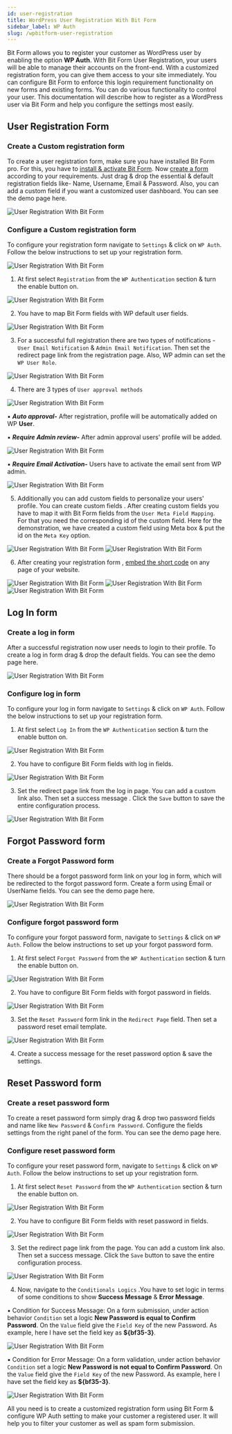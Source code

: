 ```yaml
---
id: user-registration
title: WordPress User Registration With Bit Form
sidebar_label: WP Auth
slug: /wpbitform-user-registration
---
```



Bit Form allows you to register your customer as WordPress user by enabling the option **WP Auth**. With Bit Form User Registration, your users will be able to manage their accounts on the front-end. With a customized registration form, you can give them access to your site immediately. You can configure Bit Form to enforce this login requirement functionality on new forms and existing forms. 
You can do various functionality to control your user. This documentation will describe how to register as a WordPress user via Bit Form and help you configure the settings most easily.

## User Registration Form
###  Create a Custom registration form
To create a user registration form, make sure you have installed Bit Form pro. For this, you have to [install & activate Bit Form](https://docs.form.bitapps.pro/install-activate-wordpress-formbuilder-bitform). Now [create a form](https://docs.form.bitapps.pro/How-to-create-a-WordPress-from-using-BitForm) according to your requirements. Just drag & drop the essential & default registration fields like- Name, Username, Email & Password. Also, you can add a custom field if you want a customized user dashboard. You can see the demo page here.

<Image src="User_Registration/1.User-Registration-Form-Bit-Form" alt="User Registration With Bit Form" w="1020" h="300" />

### Configure a Custom registration form
To configure your registration form navigate to `Settings` & click on `WP Auth`. Follow the below instructions to set up your registration form.

<Image src="User_Registration/2.Settings-to-WP-Auth-Bit-Form" alt="User Registration With Bit Form" w="1020" h="300" />

1. At first select `Registration` from the `WP Authentication` section & turn the enable button on.

 <Image src="User_Registration/3.Enable-Registration-Bit-Form" alt="User Registration With Bit Form" w="1020" h="150" />

2. You have to map Bit Form fields with WP default user fields.

 <Image src="User_Registration/4.Reg-Field-Mapping-Bit-Form" alt="User Registration With Bit Form" w="1020" h="300" />

3. For a successful full registration there are two types of notifications - `User Email Notification` & `Admin Email Notification`. Then set the redirect page link from the registration page. Also, WP admin can set the `WP User Role`.

 <Image src="User_Registration/5.Notification-&-User-Role-Bit-Form" alt="User Registration With Bit Form" w="1020" h="300" />

4. There are 3 types of `User approval methods`

 <Image src="User_Registration/6.User-Approval-Bit_Form" alt="User Registration With Bit Form" w="1020" h="300" />   

  ▪ ***Auto approval-*** After registration, profile will be automatically added on WP **User**.    

  ▪ ***Require Admin review-*** After admin approval users' profile will be added.

 <Image src="User_Registration/Admin-Review-Bit-Form" alt="User Registration With Bit Form" w="1020" h="270" />

  ▪ ***Require Email Activation-*** Users have to activate the email sent from WP admin.

 <Image src="User_Registration/Email-Activation-Bit-Form" alt="User Registration With Bit Form" w="1020" h="300" />   
 

5. Additionally you can add custom fields to personalize your users' profile. You can create custom fields . After creating custom fields you have to map it with Bit Form fields from the `User Meta Field Mapping`.  For that you need the corresponding id of the custom field. Here for the demonstration, we have created a custom field using Meta box & put the id on the `Meta Key` option. 

 <Image src="User_Registration/7.Custom-Field-Bit-Form" alt="User Registration With Bit Form" w="1020" h="300" />

 <Image src="User_Registration/8.Meta-Field-Mapping-Bit-Form" alt="User Registration With Bit Form" w="1020" h="300" />

6. After creating your registration form , [embed the short code](https://docs.form.bitapps.pro/How-to-create-a-WordPress-from-using-BitForm#how-you-can-embed-short-code) on any page of your website.

 <Image src="User_Registration/9.Reg-Test-Bit-Form" alt="User Registration With Bit Form" w="1020" h="270" />

 <Image src="User_Registration/10.Shortcode-Bit-Form" alt="User Registration With Bit Form" w="1020" h="300" />

 <Image src="User_Registration/WordPress-User-Bit-Form" alt="User Registration With Bit Form" w="1020" h="300" />

 

 ## Log In form
 ###  Create a log in form
 After a successful registration now user needs to login to their profile. To create a log in form  drag & drop the default fields. You can see the demo page here.

 <Image src="User_Registration/11.Log-in-Form-Bit-Form" alt="User Registration With Bit Form" w="1020" h="300" />

 ### Configure  log in form
 To configure your log in form navigate to `Settings` & click on `WP Auth`. Follow the below instructions to set up your registration form. 

 1. At first select `Log In` from the `WP Authentication` section & turn the enable button on.

  <Image src="User_Registration/12.Enable-Log-In-Bit-Form" alt="User Registration With Bit Form" w="1020" h="150" />

 2. You have to configure Bit Form fields with log in fields.

  <Image src="User_Registration/13.Log-In-Map-Bit-Form" alt="User Registration With Bit Form" w="1020" h="220" />

 3. Set the redirect page link from the log in page. You can add a custom link also. Then set a success message . Click the `Save` button to save the entire configuration process. 

  <Image src="User_Registration/14.Redirect-Bit-Form" alt="User Registration With Bit Form" w="1020" h="300" />


## Forgot Password form
### Create a Forgot Password form
There should be a forgot password form link on your log in form, which will be redirected to the forgot password form. Create a form using Email or UserName fields. You can see the demo page here.

<Image src="User_Registration/Forgot-Pass-Bit-Form" alt="User Registration With Bit Form" w="1020" h="300" />

### Configure forgot password form
To configure your forgot password form, navigate to `Settings` & click on `WP Auth`. Follow the below instructions to set up your forgot password form.

 1. At first select `Forgot Password` from the `WP Authentication` section & turn the enable button on. 

  <Image src="User_Registration/15.Enable -Forgot-Pass-Bit-Form" alt="User Registration With Bit Form" w="1020" h="150" />

 2. You have to configure Bit Form fields with forgot password in fields.  

  <Image src="User_Registration/16.Map-Forgot-pass-Bit-Form" alt="User Registration With Bit Form" w="1020" h="220" />

 3. Set the `Reset Password` form link in the `Redirect Page` field. Then set a password reset email template.

  <Image src="User_Registration/17.Redirect-Forgot-pass-Bit-Form" alt="User Registration With Bit Form" w="1020" h="300" /> 

 4. Create a success message for the reset password option & save the settings.

 
## Reset Password form
### Create a reset password form
To create a reset password form simply drag & drop two password fields and name like `New Password` & `Confirm Password`. Configure the fields settings from the right panel of the form. You can see the demo page here.

### Configure reset password form
To configure your reset password form, navigate to `Settings` & click on `WP Auth`. Follow the below instructions to set up your registration form.

 1. At first select `Reset Password` from the `WP Authentication` section & turn the enable button on. 

   <Image src="User_Registration/Reset-Pass-Bit-Form" alt="User Registration With Bit Form" w="1020" h="150" /> 

 2. You have to configure Bit Form fields with reset password in fields.  

  <Image src="User_Registration/Reset-Pass-Bit-Form" alt="User Registration With Bit Form" w="1020" h="220" /> 

 3. Set the redirect page link from the page. You can add a custom link also. Then set a success message.  Click the `Save` button to save the entire configuration process. 
    
  <Image src="User_Registration/21.Redirect-Reset-Pass-Bit-Form" alt="User Registration With Bit Form" w="1020" h="300" /> 

 4. Now,  navigate to the `Conditionals Logics` .You have to set logic in terms of some conditions to show **Success Message** & **Error Message**.

   ▪ Condition for Success Message: On a form submission, under action behavior `Condition` set a logic **New Password is equal to Confirm Password**. On the `Value` field give the `Field Key` of the new Password. As example, here I have set the field key as **${bf35-3}**.

   <Image src="User_Registration/Success-Message-Bit-Form" alt="User Registration With Bit Form" w="1020" h="300" /> 

   ▪ Condition for Error Message: On a form validation, under action behavior `Condition` set a logic **New Password is not equal to Confirm Password**. On the `Value` field give the `Field Key` of the new Password. As example, here I have set the field key as **${bf35-3}**.
   
   <Image src="User_Registration/Error-Message-Bit-Form" alt="User Registration With Bit Form" w="1020" h="300" />




All you need is to create a customized registration form using Bit Form & configure WP Auth setting to make your customer a registered user. It will help you to filter your customer as well as spam form submission.   

 